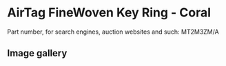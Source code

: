 
# AirTag FineWoven Key Ring - Coral

Part number, for search engines, auction websites and such: MT2M3ZM/A

## Image gallery

<div style={{ width: "768px" }}>
  <GalleryComponent
    images={[
      {
        original: "/everysource/MT2M3.webp",
        thumbnail: "/everypreview/MT2M3.webp",
      },
      {
        original: "/everysource/MT2M3_AV1.webp",
        thumbnail: "/everypreview/MT2M3_AV1.webp",
      },
      {
        original: "/everysource/MT2M3_AV2.webp",
        thumbnail: "/everypreview/MT2M3_AV2.webp",
      }
    ]}
  />
</div>